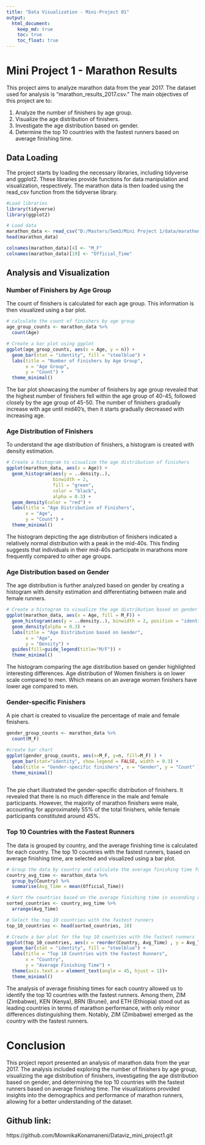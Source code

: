 ```yaml
---
title: "Data Visualization - Mini-Project 01"
output: 
  html_document:
    keep_md: true
    toc: true
    toc_float: true
---
```


# Mini Project 1 - Marathon Results
This project aims to analyze marathon data from the year 2017. The dataset used for analysis is "marathon_results_2017.csv." The main objectives of this project are to:

1. Analyze the number of finishers by age group.
2. Visualize the age distribution of finishers.
3. Investigate the age distribution based on gender.
4. Determine the top 10 countries with the fastest runners based on average finishing time.

## Data Loading
The project starts by loading the necessary libraries, including tidyverse and ggplot2. These libraries provide functions for data manipulation and visualization, respectively. The marathon data is then loaded using the read_csv function from the tidyverse library.

```r
#Load libraries
library(tidyverse)
library(ggplot2)

```


```r
# Load data
marathon_data <- read_csv("D:/Masters/Sem3/Mini Project 1/data/marathon_results_2017.csv")
head(marathon_data)
```



```r
colnames(marathon_data)[4] <- "M_F"
colnames(marathon_data)[19] <- "Official_Time"

```


## Analysis and Visualization
### Number of Finishers by Age Group

The count of finishers is calculated for each age group. This information is then visualized using a bar plot.

```r
# calculate the count of finishers by age group
age_group_counts <- marathon_data %>%
  count(Age)

# Create a bar plot using ggplot
ggplot(age_group_counts, aes(x = Age, y = n)) +
  geom_bar(stat = "identity", fill = "steelblue") +
  labs(title = "Number of Finishers by Age Group",
       x = "Age Group",
       y = "Count") +
  theme_minimal()
```

The bar plot showcasing the number of finishers by age group revealed that the highest number of finishers fell within the age group of 40-45, followed closely by the age group of 45-50. The number of finishers gradually increase with age until mid40's, then it starts gradually decreased with increasing age.

### Age Distribution of Finishers
To understand the age distribution of finishers, a histogram is created with density estimation.
```r
# Create a histogram to visualize the age distribution of finishers
ggplot(marathon_data, aes(x = Age)) +
  geom_histogram(aes(y = ..density..),
                 binwidth = 2, 
                 fill = "green", 
                 color = "black", 
                 alpha = 0.3) +
  geom_density(color = "red") +
  labs(title = "Age Distribution of Finishers",
       x = "Age",
       y = "Count") +
  theme_minimal()
```

The histogram depicting the age distribution of finishers indicated a relatively normal distribution with a peak in the mid-40s. This finding suggests that individuals in their mid-40s participate in marathons more frequently compared to other age groups.

### Age Distribution based on Gender
The age distribution is further analyzed based on gender by creating a histogram with density estimation and differentiating between male and female runners.

```r
# Create a histogram to visualize the age distribution based on gender
ggplot(marathon_data, aes(x = Age, fill = M_F)) +
  geom_histogram(aes(y = ..density..), binwidth = 2, position = "identity", alpha = 0.5 ) + 
  geom_density(alpha = 0.3) +
  labs(title = "Age Distribution based on Gender",
       x = "Age",
       y = "Density") +
  guides(fill=guide_legend(title="M/F")) +
  theme_minimal()
```

The histogram comparing the age distribution based on gender highlighted interesting differences. Age distribution of Women finishers is on lower scale compared to men. Which means on an average women finishers have lower age compared to men.  

### Gender-specific Finishers
A pie chart is created to visualize the percentage of male and female finishers.

```r

gender_group_counts <- marathon_data %>%
  count(M_F)

#create bar chart
ggplot(gender_group_counts, aes(x=M_F, y=n, fill=M_F) ) +
  geom_bar(stat="identity", show.legend = FALSE, width = 0.3) +
  labs(title = "Gender-specific finishers", x = "Gender", y = "Count" ) +
  theme_minimal()
  

```


The pie chart illustrated the gender-specific distribution of finishers. It revealed that there is no much difference in the male and female participants. However, the majority of marathon finishers were male, accounting for approximately 55% of the total finishers, while female participants constituted around 45%.
 
 
### Top 10 Countries with the Fastest Runners
The data is grouped by country, and the average finishing time is calculated for each country. The top 10 countries with the fastest runners, based on average finishing time, are selected and visualized using a bar plot.

```r
# Group the data by country and calculate the average finishing time for each country
country_avg_time <- marathon_data %>%
  group_by(Country) %>%
  summarise(Avg_Time = mean(Official_Time))

# Sort the countries based on the average finishing time in ascending order
sorted_countries <- country_avg_time %>%
  arrange(Avg_Time)

# Select the top 10 countries with the fastest runners
top_10_countries <- head(sorted_countries, 10)

# Create a bar plot for the top 10 countries with the fastest runners
ggplot(top_10_countries, aes(x = reorder(Country, Avg_Time) , y = Avg_Time )) +
  geom_bar(stat = "identity", fill = "steelblue") +
  labs(title = "Top 10 Countries with the Fastest Runners",
       x = "Country",
       y = "Average Finishing Time") +
  theme(axis.text.x = element_text(angle = 45, hjust = 1))+
  theme_minimal()
```



The analysis of average finishing times for each country allowed us to identify the top 10 countries with the fastest runners. Among them, ZIM (Zimbabwe), KEN (Kenya), BRN (Brunei), and ETH (Ethiopia) stood out as leading countries in terms of marathon performance, with only minor differences distinguishing them. Notably, ZIM (Zimbabwe) emerged as the country with the fastest runners.

# Conclusion

This project report presented an analysis of marathon data from the year 2017. The analysis included exploring the number of finishers by age group, visualizing the age distribution of finishers, investigating the age distribution based on gender, and determining the top 10 countries with the fastest runners based on average finishing time. The visualizations provided insights into the demographics and performance of marathon runners, allowing for a better understanding of the dataset.

## Github link:
https://github.com/MownikaKonamaneni/Dataviz_mini_project1.git






















